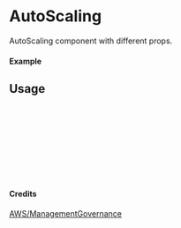 
<Meta of={AutoScaling} title="AWS/ManagementGovernance/AutoScaling" />

# AutoScaling

AutoScaling component with different props.

#### Example

<Canvas of={AutoScaling.Primary} />

## Usage

```ts
import { AutoScaling } from "yadl-ui";

const Example = () => {
  return (
      <AutoScaling />
  );
};

export default Example;
```

#### Credits
[AWS/ManagementGovernance](https://aws-icons.com/)
